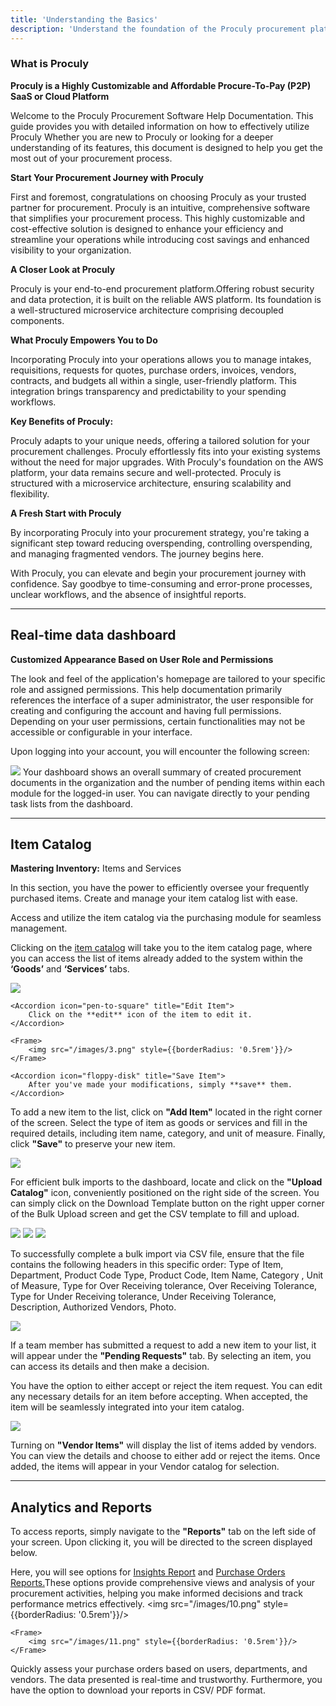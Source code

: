 ```yaml
---
title: 'Understanding the Basics'
description: 'Understand the foundation of the Proculy procurement platform and start your journey'
---
```


### What is Proculy

**Proculy is a Highly Customizable and Affordable Procure-To-Pay (P2P) SaaS or Cloud Platform**

Welcome to the Proculy Procurement Software Help Documentation. This guide provides you with detailed information on how to effectively utilize Proculy Whether you are new to Proculy or looking for a deeper understanding of its features, this document is designed to help you get the most out of your procurement process.


**Start Your Procurement Journey with Proculy**

First and foremost, congratulations on choosing Proculy as your trusted partner for procurement. Proculy is an intuitive, comprehensive software that simplifies your procurement process. This highly customizable and cost-effective solution is designed to enhance your efficiency and streamline your operations while introducing cost savings and enhanced visibility to your organization.

**A Closer Look at Proculy**

Proculy is your end-to-end procurement platform.Offering robust security and data protection, it is built  on the reliable AWS platform. Its foundation is a well-structured microservice architecture comprising decoupled components.

**What Proculy Empowers You to Do**

Incorporating Proculy into your operations allows you to manage intakes, requisitions, requests for quotes, purchase orders, invoices, vendors, contracts, and budgets all within a single, user-friendly platform. This integration brings transparency and predictability to your spending workflows.

**Key Benefits of Proculy:**

<CardGroup>
    <Card
        title="High Customization:"
        icon="palette"
        href="/understanding-the-basics#Key Benefits of Proculy:"
    >
        Proculy adapts to your unique needs, offering a tailored solution for your procurement challenges.
    </Card>
    <Card
        title="Seamless Integration:"
        icon="intercom"
        href="/understanding-the-basics#Key Benefits of Proculy:"
    >
        Proculy effortlessly fits into your existing systems without the need for major upgrades.
    </Card>
    <Card
        title="Robust Security:"
        icon="lock"
        href="/understanding-the-basics#Key Benefits of Proculy:"
    >
        With Proculy's foundation on the AWS platform, your data remains secure and well-protected.
    </Card>
    <Card
        title="Microservice Architecture:"
        icon="sitemap"
        href="/understanding-the-basics#Key Benefits of Proculy:"
    >
        Proculy is structured with a microservice architecture, ensuring scalability and flexibility.
    </Card>
</CardGroup>

**A Fresh Start with Proculy**

By incorporating Proculy into your procurement strategy, you're taking a significant step toward reducing overspending, controlling overspending, and managing fragmented vendors. The journey begins here.

With Proculy, you can elevate and begin your procurement journey with confidence. Say goodbye to time-consuming and error-prone processes, unclear workflows, and the absence of insightful reports.

---

## Real-time data dashboard

**Customized Appearance Based on User Role and Permissions**

The look and feel of the application's homepage are tailored to your specific role and assigned permissions. This help documentation primarily references the interface of a super administrator, the user responsible for creating and configuring the account and having full permissions. Depending on your user permissions, certain functionalities may not be accessible or configurable in your interface.

Upon logging into your account, you will encounter the following screen:

<Frame>
    <img src="/images/1.png" style={{borderRadius: '0.5rem'}}/>
</Frame>

<Info>
    Your dashboard shows an overall summary of created procurement documents in the organization and the number of
    pending items within each module for the logged-in user. You can navigate directly to your pending task lists from
    the dashboard.
</Info>

---

## Item Catalog

**Mastering Inventory:** Items and Services

In this section, you have the power to efficiently oversee your frequently purchased items. Create and manage your item catalog list with ease.

Access and utilize the item catalog via the purchasing module for seamless management.

Clicking on the <a href="https://buyer.proculy.com/app/inventory/item-master" target="_blank">item catalog</a> will take you to the item catalog page, where you can access the list of items already added to the system within the **‘Goods’** and **‘Services’** tabs.

<AccordionGroup>
    <Frame>
        <img src="/images/2.png" style={{borderRadius: '0.5rem'}}/>
    </Frame>

    <Accordion icon="pen-to-square" title="Edit Item">
        Click on the **edit** icon of the item to edit it.
    </Accordion>

    <Frame>
        <img src="/images/3.png" style={{borderRadius: '0.5rem'}}/>
    </Frame>

    <Accordion icon="floppy-disk" title="Save Item">
        After you've made your modifications, simply **save** them.
    </Accordion>

</AccordionGroup>

To add a new item to the list, click on **"Add Item"** located in the right corner of the screen. Select the type of item as goods or services and fill in the required details, including item name, category, and unit of measure. Finally, click **"Save"** to preserve your new item.

<Frame>
    <img src="/images/4.png" style={{borderRadius: '0.5rem'}}/>
</Frame>


For efficient bulk imports to the dashboard, locate and click on the **"Upload Catalog"** icon, conveniently positioned on the right side of the screen. You can simply click on the Download Template button on the right upper corner of the Bulk Upload screen and get the CSV template to fill and upload.

<AccordionGroup>
    <Frame>
        <img src="/images/5.png" style={{borderRadius: '0.5rem'}}/>
    </Frame>
    <Frame>
        <img src="/images/6.png" style={{borderRadius: '0.5rem'}}/>
    </Frame>
    <Frame>
        <img src="/images/7.png" style={{borderRadius: '0.5rem'}}/>
    </Frame>
</AccordionGroup>

To successfully complete a bulk import via CSV file, ensure that the file contains the following headers in this specific order: Type of Item, Department, Product Code Type, Product Code, Item Name, Category , Unit of Measure, Type for Over Receiving tolerance, Over Receiving Tolerance, Type for Under Receiving tolerance, Under Receiving Tolerance, Description, Authorized Vendors, Photo.

<Frame>
    <img src="/images/8.png" style={{borderRadius: '0.5rem'}}/>
</Frame>

If a team member has submitted a request to add a new item to your list, it will appear under the **"Pending Requests"** tab. By selecting an item, you can access its details and then make a decision.

You have the option to either accept or reject the item request. You can edit any necessary details for an item before accepting. When accepted, the item will be seamlessly integrated into your item catalog.

<Frame>
    <img src="/images/9.png" style={{borderRadius: '0.5rem'}}/>
</Frame>

Turning on **"Vendor Items"** will display the list of items added by vendors. You can view the details and choose to either add or reject the items. Once added, the items will appear in your Vendor catalog for selection.

---

## Analytics and Reports

To access reports, simply navigate to the **"Reports"** tab on the left side of your screen. Upon clicking it, you will be directed to the screen displayed below.

Here, you will see options for <a href="https://buyer.proculy.com/app/reports/common-reports" target="_blank">Insights Report</a>  and <a href="https://buyer.proculy.com/app/reports/purchase-orders-by-users" target="_blank">Purchase Orders Reports.</a>These options provide comprehensive views and analysis of your procurement activities, helping you make informed decisions and track performance metrics effectively.
<AccordionGroup>
    <Frame>
        <img src="/images/10.png" style={{borderRadius: '0.5rem'}}/>
    </Frame>

    <Frame>
        <img src="/images/11.png" style={{borderRadius: '0.5rem'}}/>
    </Frame>
</AccordionGroup>
Quickly assess your purchase orders based on users, departments, and vendors.  The data presented is real-time and trustworthy.

<Tip>
    Furthermore, you have the option to download your reports in CSV/ PDF format.
</Tip>




